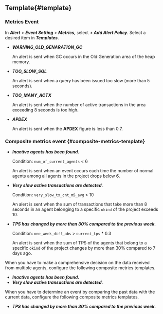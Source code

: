 ## Template{#template}

### Metrics Event

In **_Alert_** > **_Event Setting_** > **_Metrics_**, select **_+ Add Alert Policy_**. Select a desired item in **_Templates_**.

-   **_WARNING_OLD_GENARATION_GC_**

    An alert is sent when GC occurs in the Old Generation area of the heap memory.

-   **_TOO_SLOW_SQL_**

    An alert is sent when a query has been issued too slow (more than 5 seconds).

-   **_TOO_MANY_ACTX_**

    An alert is sent when the number of active transactions in the area exceeding 8 seconds is too high.

-   **_APDEX_**

    An alert is sent when the **APDEX** figure is less than 0.7.

### Composite metrics event {#composite-metrics-template}

-   **_Inactive agents has been found._**

    Condition: `num_of_current_agents` < 6

    An alert is sent when an event occurs each time the number of normal agents among all agents in the project drops below 6.

-   **_Very slow active transactions are detected._**

    Condition: `very_slow_tx_cnt_m5_avg` > 10

    An alert is sent when the sum of transactions that take more than 8 seconds in an agent belonging to a specific `okind` of the project exceeds 10.

-   **_TPS has changed by more than 30% compared to the previous week._**

    Condition: `one_week_diff_abs` > `current_tps` \* 0.3

    An alert is sent when the sum of TPS of the agents that belong to a specific `okind` of the project changes by more than 30% compared to 7 days ago.

When you have to make a comprehensive decision on the data received from multiple agents, configure the following composite metrics templates.

-   **_Inactive agents has been found._**
-   **_Very slow active transactions are detected._**

When you have to determine an event by comparing the past data with the current data, configure the following composite metrics templates.

-   **_TPS has changed by more than 30% compared to the previous week._**
